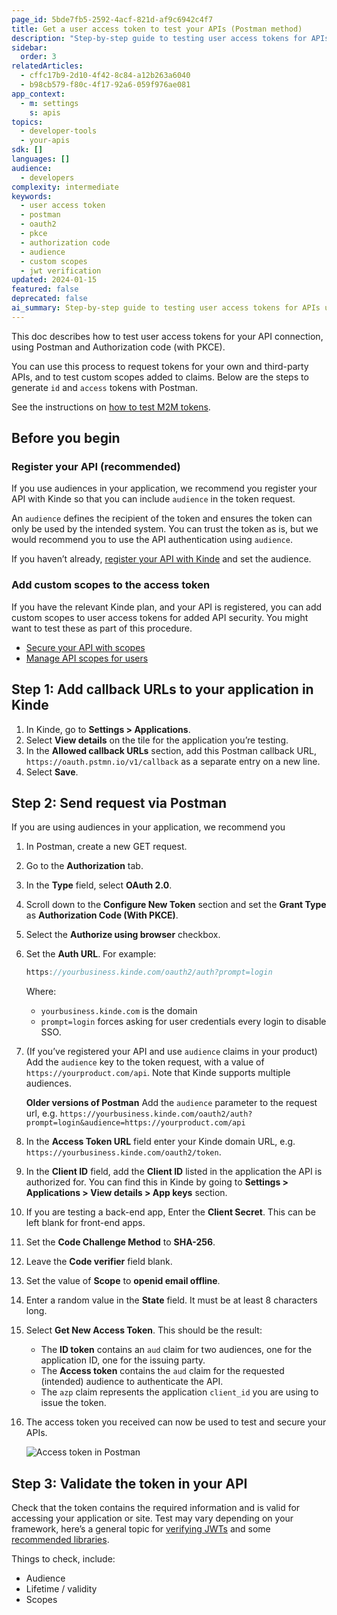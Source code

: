 ```yaml
---
page_id: 5bde7fb5-2592-4acf-821d-af9c6942c4f7
title: Get a user access token to test your APIs (Postman method)
description: "Step-by-step guide to testing user access tokens for APIs using Postman with OAuth2 Authorization Code flow and PKCE"
sidebar:
  order: 3
relatedArticles:
  - cffc17b9-2d10-4f42-8c84-a12b263a6040
  - b98cb579-f80c-4f17-92a6-059f976ae081
app_context:
  - m: settings
    s: apis
topics:
  - developer-tools
  - your-apis
sdk: []
languages: []
audience:
  - developers
complexity: intermediate
keywords:
  - user access token
  - postman
  - oauth2
  - pkce
  - authorization code
  - audience
  - custom scopes
  - jwt verification
updated: 2024-01-15
featured: false
deprecated: false
ai_summary: Step-by-step guide to testing user access tokens for APIs using Postman with OAuth2 Authorization Code flow and PKCE
---
```


This doc describes how to test user access tokens for your API connection, using Postman and Authorization code (with PKCE).

You can use this process to request tokens for your own and third-party APIs, and to test custom scopes added to claims. Below are the steps to generate `id` and `access` tokens with Postman.

See the instructions on [how to test M2M tokens](/developer-tools/your-apis/test-your-api-m2m-token/).

## Before you begin

### Register your API (recommended)

If you use audiences in your application, we recommend you register your API with Kinde so that you can include `audience` in the token request.

An `audience` defines the recipient of the token and ensures the token can only be used by the intended system. You can trust the token as is, but we would recommend you to use the API authentication using `audience`.

If you haven’t already, [register your API with Kinde](/developer-tools/your-apis/register-manage-apis/) and set the audience.

### Add custom scopes to the access token

If you have the relevant Kinde plan, and your API is registered, you can add custom scopes to user access tokens for added API security. You might want to test these as part of this procedure.

- [Secure your API with scopes](/developer-tools/your-apis/custom-api-scopes/)
- [Manage API scopes for users](/developer-tools/your-apis/user-api-scopes/)

## Step 1: Add callback URLs to your application in Kinde

1. In Kinde, go to **Settings > Applications**.
2. Select **View details** on the tile for the application you’re testing.
3. In the **Allowed callback URLs** section, add this Postman callback URL, `https://oauth.pstmn.io/v1/callback` as a separate entry on a new line.
4. Select **Save**.

## Step 2: Send request via Postman

If you are using audiences in your application, we recommend you

1. In Postman, create a new GET request.
2. Go to the **Authorization** tab.
3. In the **Type** field, select **OAuth 2.0**.
4. Scroll down to the **Configure New Token** section and set the **Grant Type** as **Authorization Code (With PKCE)**.
5. Select the **Authorize using browser** checkbox.
6. Set the **Auth URL**. For example:

   ```jsx
   https://yourbusiness.kinde.com/oauth2/auth?prompt=login
   ```

   Where:

   - `yourbusiness.kinde.com` is the domain
   - `prompt=login` forces asking for user credentials every login to disable SSO.

7. (If you’ve registered your API and use `audience` claims in your product) Add the `audience` key to the token request, with a value of `https://yourproduct.com/api`. Note that Kinde supports multiple audiences.

   <Aside>

   **Older versions of Postman** Add the `audience` parameter to the request url, e.g. `https://yourbusiness.kinde.com/oauth2/auth?prompt=login&audience=https://yourproduct.com/api`

   </Aside>

8. In the **Access Token URL** field enter your Kinde domain URL, e.g. `https://yourbusiness.kinde.com/oauth2/token`.
9. In the **Client ID** field, add the **Client ID** listed in the application the API is authorized for. You can find this in Kinde by going to **Settings > Applications > View details > App keys** section.
10. If you are testing a back-end app, Enter the **Client Secret**. This can be left blank for front-end apps.
11. Set the **Code Challenge Method** to **SHA-256**.
12. Leave the **Code verifier** field blank.
13. Set the value of **Scope** to **openid email offline**.
14. Enter a random value in the **State** field. It must be at least 8 characters long.
15. Select **Get New Access Token**. This should be the result:
    - The **ID token** contains an `aud` claim for two audiences, one for the application ID, one for the issuing party.
    - The **Access token** contains the `aud` claim for the requested (intended) audience to authenticate the API.
    - The `azp` claim represents the application `client_id` you are using to issue the token.
16. The access token you received can now be used to test and secure your APIs.

    ![Access token in Postman](https://imagedelivery.net/skPPZTHzSlcslvHjesZQcQ/1fc6f61c-a544-4cce-83c6-7d691f785700/public)

## Step 3: Validate the token in your API

Check that the token contains the required information and is valid for accessing your application or site. Test may vary depending on your framework, here’s a general topic for [verifying JWTs](/build/tokens/verifying-json-web-tokens/) and some [recommended libraries](https://openid.net/developers/jwt-jws-jwe-jwk-and-jwa-implementations/).

Things to check, include:

- Audience
- Lifetime / validity
- Scopes
